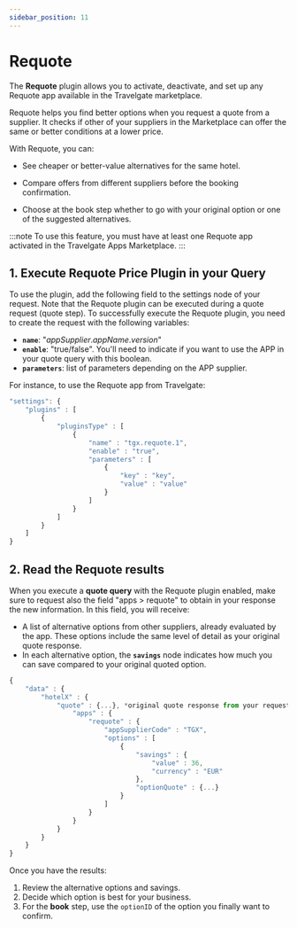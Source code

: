 ```yaml
---
sidebar_position: 11
---
```


# Requote

The **Requote** plugin allows you to activate, deactivate, and set up any Requote app available in the Travelgate marketplace.

Requote helps you find better options when you request a quote from a supplier. It checks if other of your suppliers in the Marketplace can offer the same or better conditions at a lower price.

With Requote, you can:

* See cheaper or better-value alternatives for the same hotel.

* Compare offers from different suppliers before the booking confirmation.

* Choose at the book step whether to go with your original option or one of the suggested alternatives.


:::note
To use this feature, you must have at least one Requote app activated in the Travelgate Apps Marketplace.
:::

## 1. Execute Requote Price Plugin in your Query

To use the plugin, add the following field to the settings node of your request. Note that the Requote plugin can be executed during a quote request (quote step). To successfully execute the Requote plugin, you need to create the request with the following variables:

* **`name`**: "*appSupplier*.*appName*.*version*"
* **`enable`**: "true/false". You'll need to indicate if you want to use the APP in your quote query with this boolean. 
* **`parameters`**: list of parameters depending on the APP supplier.


For instance, to use the Requote app from Travelgate:

```js
"settings": {
    "plugins" : [
        {
            "pluginsType" : [
                {
                    "name" : "tgx.requote.1",
                    "enable" : "true",
                    "parameters" : [
                        {
                            "key" : "key",
                            "value" : "value"
                        }
                    ]
                }
            ]
        }
    ]
}
```

## 2. Read the Requote results

When you execute a **quote query** with the Requote plugin enabled, make sure to request also the field "apps > requote" to obtain in your response the new information. 
In this field, you will receive:

* A list of alternative options from other suppliers, already evaluated by the app. These options include the same level of detail as your original quote response.
* In each alternative option, the **`savings`** node indicates how much you can save compared to your original quoted option.

```js
{
    "data" : {
        "hotelX" : {
            "quote" : {...}, *original quote response from your request*
                "apps" : {
                    "requote" : {
                        "appSupplierCode" : "TGX",
                        "options" : [
                            {
                                "savings" : {
                                    "value" : 36,
                                    "currency" : "EUR"
                                },
                                "optionQuote" : {...}
                            }
                        ]
                    }
                }
            }
        }
    }
}
```


Once you have the results:

1. Review the alternative options and savings.
2. Decide which option is best for your business.
3. For the **book** step, use the `optionID` of the option you finally want to confirm.
 

